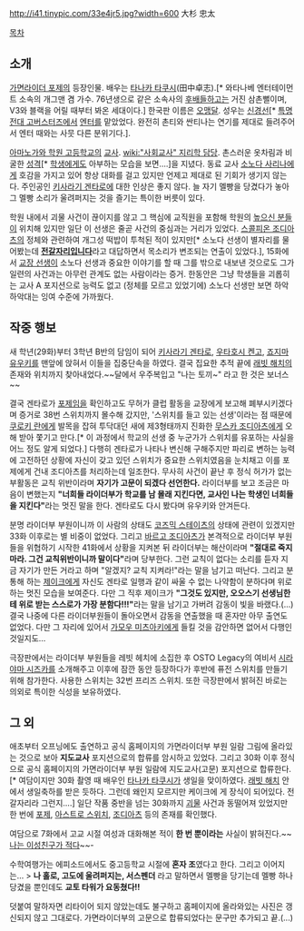 http://i41.tinypic.com/33e4jr5.jpg?width=600
大杉 忠太

[[목차]]
== 소개 ==
[[가면라이더 포제]]의 등장인물. 배우는 [[타나카 타쿠시]](田中卓志).[* 와타나베 엔터테이먼트 소속의 개그맨 겸 가수. 76년생으로 같은 소속사의 [[타카하시 류키|후]][[츠치야 시온|배]]들하고는 거진 삼촌뻘이며, V3와 블랙을 어릴 때부터 봐온 세대이다.] 한국판 이름은 [[오맹달]]. 성우는 [[신경선]][* [[특명전대 고버스터즈]]에서 [[엔터(특명전대 고버스터즈)|엔터]]를 맡았었다. 완전히 촌티와 싼티나는 연기를 제대로 들려주어서 엔터 때와는 사뭇 다른 분위기다.].

[[아마노가와 학원 고등학교]]의 [[교사]]. [[wiki:"사회교사" 지리학 담당]]. 촌스러운 옷차림과 비굴한 [[성격]][* [[다이몬지 슌|학생]]에게도 아부하는 모습을 보면….]을 지녔다. 동료 교사 [[소노다 사리나]]에게 호감을 가지고 있어 항상 대화를 걸고 있지만 언제고 제대로 된 기회가 생기지 않는다. 주인공인 [[키사라기 겐타로]]에 대한 인상은 좋지 않다. 늘 자기 멜빵을 당겼다가 놓아 그 멜빵 소리가 울려퍼지는 것을 즐기는 특이한 버릇이 있다.

학원 내에서 괴물 사건이 끊이지를 않고 그 핵심에 교직원을 포함해 학원의 [[높으신 분]]들이 위치해 있지만 일단 이 선생은 줄곧 사건의 중심과는 거리가 있었다. [[스콜피온 조디아츠]]의 정체와 관련하여 개그성 떡밥이 투척된 적이 있지만[* 소노다 선생이 별자리를 물어봤는데 '''[[전갈자리]]입니다'''라고 대답하면서 목소리가 변조되는 연출이 있었다.], 15화에서 [[하야미 코우헤이|교장 선생]]이 소노다 선생과 중요한 이야기를 할 때 그를 밖으로 내보낸 것으로도 그가 일련의 사건과는 아무런 관계도 없는 사람이라는 증거. 한동안은 그냥 학생들을 괴롭히는 교사 A 포지션으로 능력도 없고 (정체를 모르고 있었기에) 소노다 선생만 보면 하악하악대는 잉여 수준에 가까웠다.

== 작중 행보 ==
새 학년(29화)부터 3학년 B반의 담임이 되어 [[키사라기 겐타로]], [[우타호시 켄고]], [[죠지마 유우키]]를 맨앞에 앉혀서 이들을 집중단속을 하였다. 결국 집요한 추적 끝에 [[래빗 해치]]의 존재와 위치까지 찾아내었다.~~달에서 우주복입고 "나는 토끼~" 라고 한 것은 보너스~~

결국 겐타로가 [[포제]]임을 확인하고도 무허가 클럽 활동을 교장에게 보고해 폐부시키겠다며 증거로 38번 스위치까지 몰수해 갔지만, '스위치를 들고 있는 선생'이라는 점 때문에 [[쿠로키 란]]에게 발목을 잡혀 투닥대던 새에 제3형태까지 진화한 [[무스카 조디아츠]]에게 오해 받아 쫓기고 만다.[* 이 과정에서 학교의 선생 중 누군가가 스위치를 유포하는 사실을 어느 정도 알게 되었다.] 다행히 겐타로가 나타나 변신해 구해주지만 파리로 변하는 능력에 고전하던 상황에 자신이 갖고 있던 스위치가 중요한 스위치였음을 눈치채고 이를 포제에게 건내 조디아츠를 처리하는데 일조한다. 무사히 사건이 끝난 후 정식 허가가 없는 부활동은 교칙 위반이라며 '''자기가 고문이 되겠다 선언한다.''' 라이더부를 보고 조금은 마음이 변했는지 '''"너희들 라이더부가 학교를 남 몰래 지킨다면, 교사인 나는 학생인 너희들을 지킨다"'''라는 멋진 말을 한다. 겐타로도 다시 봤다며 유우키와 안겨든다.

분명 라이더부 부원이니까 이 사람의 상태도 [[포제/스테이츠#s-1.5|코즈믹 스테이츠]]의 상태에 관련이 있겠지만 33화 이후로는 별 비중이 없었다. 그리고 [[바르고 조디아츠]]가 본격적으로 라이더부 부원들을 위협하기 시작한 41화에서 상황을 지켜본 뒤 라이더부는 해산이라며 '''"절대로 죽지 마라. 그건 교칙위반이니까 말이다"'''라며 당부한다. 그런 교칙이 없다는 소리를 듣자 지금 자기가 만든 거라고 하며 "알겠지? 교칙 지켜라!"라는 말을 남기고 떠난다. 그리고 분통해 하는 [[제이크(가면라이더 포제)|제이크]]에게 자신도 겐타로 일행과 같이 싸울 수 없는 나약함이 분하다며 위로하는 멋진 모습을 보여준다. 다만 그 직후 제이크가 '''"그것도 있지만, 오오스기 선생님한테 위로 받는 스스로가 가장 분함다!!!"'''라는 말을 남기고 가버려 감동이 빛을 바랬다.(...) 결국 나중에 다른 라이더부원들이 돌아오면서 감동을 연출했을 때 혼자만 아무 출연도 없었다. 다만 그 자리에 있어서 [[가모우 미츠아키]]에게 들킬 것을 감안하면 없어서 다행인 것일지도…

극장판에서는 라이더부 부원들을 레빗 헤치에 소집한 후 OSTO Legacy의 여비서 [[시라야마 시즈카]]를 소개해주고 이후에 잠깐 동안 등장하다가 후반에 퓨전 스위치를 만들기 위해 참가한다. 사용한 스위치는 32번 프리즈 스위치. 또한 극장판에서 밝혀진 바로는 의외로 특이한 식성을 보유하였다.

== 그 외 ==
애초부터 오프닝에도 출연하고 공식 홈페이지의 가면라이더부 부원 일람 그림에 올라있는 것으로 보아 '''지도교사''' 포지션으로의 합류를 암시하고 있었다. 그리고 30화 이후 정식으로 공식 홈페이지의 가면라이더부 부원 일람에 지도교사(고문) 포지션으로 합류한다.[* 여담이지만 30화 촬영 때 배우인 [[타나카 타쿠시]]가 생일을 맞이하였다. [[래빗 해치]] 안에서 생일축하를 받은 듯하다. 그런데 왜인지 모르지만 케이크에 게 장식이 되어있다. 전갈자리라 그런지….] 일단 작품 중반을 넘는 30화까지 [[조디아츠| 괴물]] 사건과 동떨어져 있었지만 한 번에 [[포제]], [[아스트로 스위치]], [[조디아츠]] 등의 존재를 확인했다.

여담으로 7화에서 고교 시절 여성과 대화해본 적이 '''한 번 뿐이라는''' 사실이 밝혀진다.~~[[나는 친구가 적다|나는 이성친구가 적다]]~~-

수학여행가는 에피소드에서도 중고등학교 시절에 '''혼자 조'''였다고 한다. 그리고 이어지는…
> '''나 홀로, 고도에 울려퍼지는, 서스펜더'''
라고 말하면서 멜빵을 당기는데 멜빵 하나 당겼을 뿐인데도 '''교토 타워가 요동쳤다!!'''

덧붙여 말하자면 리타이어 되지 않았는데도 불구하고 홈페이지에 올라와있는 사진은 갱신되지 않고 그대로다. 가면라이더부의 고문으로 합류되었다는 문구만 추가되고 끝.(...)

